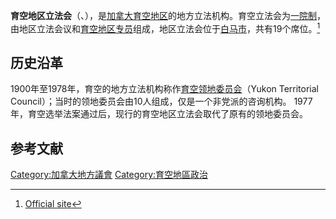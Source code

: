 {{Infobox legislature
 | name= 育空地区立法会
 | native_name               = {{lang|en|Yukon Legislative Assembly}}<br>{{lang|fr|Assemblée législative du Yukon}}
 | legislature         = 第35屆
 | coa_pic            = Coat of arms of Yukon.svg
 | coa_pic_res        = 100px
 | foundation         = 1978
 | preceded_by        = 
 | house_type         = 一院制
 | body               = 
 | leader1_type       = 联邦专员
 | leader1            = [[Angélique_Bernard|Angélique Bernard]]
 | party1             = 
 | election1          = 2018年3月12日
 | leader2_type       = 议长
 | leader2            = 傑里米·哈珀
 | election2          = 2021年5月11日
 | party2             = [[育空自由党|自由党]]
 | leader3_type       = [[育空地区长官|地区长官]]
 | leader3            = [[桑迪·希尔弗|桑迪·希尔弗]]
 | party3             = [[育空自由党|自由党]]
 | election3          = 2016年12月3日
 | leader4_type       =反對黨領袖
 | leader4            = 
 | party4             = 
 | leader5_type       =反對黨議院領袖
 | leader5            = 
 | party5             = 
 | election5          = 
 | members            = 19名地区议员
| structure1         = 35th Legislative Assembly of Yukon as of 2021-05-01.svg
| structure1_res     = 200px
| political_groups1  = 
;執政黨
:{{legend|#EA6D6A|[[育空自由党|自由党]] (8)}}
;[[信任供给|信任供给]]
:{{legend|#F4A460|[[育空新民主党|新民主党]] (3)}}
;反對黨
:{{legend|#6697e1|[[育空党|育空党]] (8)}}

 | last_election1     = [[2021年育空地区选举|2021年4月12日]]
 | next_election1     = 
 | session_room       = Yukon Legislature main entrance.jpg
 | meeting_place      = 位于[[白马市_(加拿大)|白马市]]的育空地区立法会大樓
 | website            = {{URL|https://legassembly.gov.yk.ca}}
}}

'''育空地区立法会'''（{{lang-en|Yukon Legislative Assembly}}、{{lang-fr|Assemblée législative du Yukon}}），是[[加拿大|加拿大]][[育空地区|育空地区]]的地方立法机构。育空立法会为[[一院制|一院制]]，由地区立法会议和[[育空地区专员|育空地区专员]]组成，地区立法会位于[[白马市_(加拿大)|白马市]]，共有19个席位。<ref>[https://legassembly.gov.yk.ca Official site]</ref>

== 历史沿革 ==
1900年至1978年，育空的地方立法机构称作[[育空领地委员会|育空领地委员会]]（Yukon Territorial Council）；当时的领地委员会由10人组成，仅是一个非党派的咨询机构。
1977年，育空选举法案通过后，现行的育空地区立法会取代了原有的领地委员会。

==参考文献==
{{reflist}}
{{加拿大一级行政区的立法机关}}
[[Category:加拿大地方議會|Category:加拿大地方議會]]
[[Category:育空地區政治|Category:育空地區政治]]